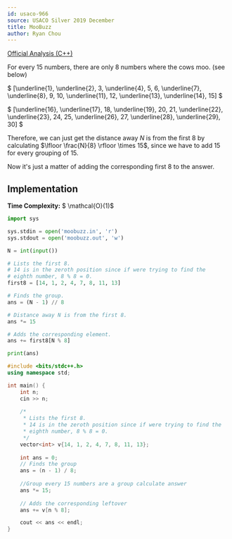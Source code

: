 ```yaml
---
id: usaco-966
source: USACO Silver 2019 December
title: MooBuzz
author: Ryan Chou
---
```


[Official Analysis (C++)](http://www.usaco.org/current/data/sol_moobuzz_silver_dec19.html)

For every $15$ numbers, there are only $8$ numbers where the cows moo. (see below)

$ [\underline{1}, \underline{2}, 3, \underline{4}, 5, 6, \underline{7}, \underline{8}, 9, 10, \underline{11}, 12, \underline{13}, \underline{14}, 15] $

$ [\underline{16}, \underline{17}, 18, \underline{19}, 20, 21, \underline{22}, \underline{23}, 24, 25, \underline{26}, 27, \underline{28}, \underline{29}, 30] $

Therefore, we can just get the distance away $N$ is from the first $8$ by calculating  $\lfloor \frac{N}{8} \rfloor \times 15$, since we have to add $15$ for every grouping of $15$. 

Now it's just a matter of adding the corresponding first $8$ to the answer. 

## Implementation

**Time Complexity:** $ \mathcal{O}(1)$
<LanguageSection>
<PySection>
```py
import sys

sys.stdin = open('moobuzz.in', 'r')
sys.stdout = open('moobuzz.out', 'w')

N = int(input())

# Lists the first 8. 
# 14 is in the zeroth position since if were trying to find the 
# eighth number, 8 % 8 = 0.
first8 = [14, 1, 2, 4, 7, 8, 11, 13]

# Finds the group.
ans = (N - 1) // 8 

# Distance away N is from the first 8.
ans *= 15

# Adds the corresponding element.
ans += first8[N % 8]

print(ans)
```
</PySection>
<CPPSection>

```cpp
#include <bits/stdc++.h>
using namespace std;

int main() {
	int n;
	cin >> n;
        
	/*
	 * Lists the first 8. 
	 * 14 is in the zeroth position since if were trying to find the 
	 * eighth number, 8 % 8 = 0.
	 */
	vector<int> v{14, 1, 2, 4, 7, 8, 11, 13};
	
	int ans = 0;
	// Finds the group
	ans = (n - 1) / 8;
	
	//Group every 15 numbers are a group calculate answer
	ans *= 15;
	
	// Adds the corresponding leftover
	ans += v[n % 8];

	cout << ans << endl;
}
```

</CPPSection>


</LanguageSection>
